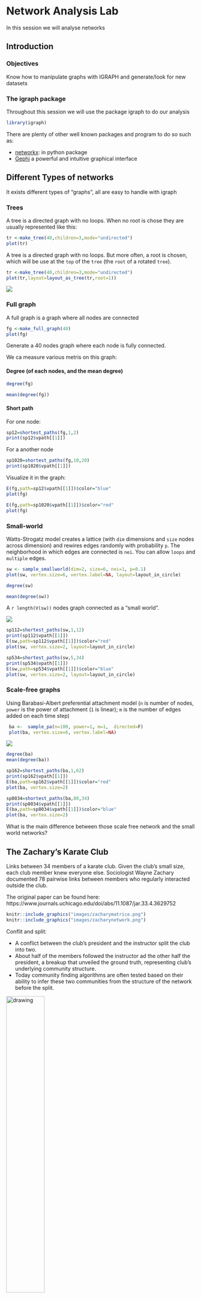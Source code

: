 # Network Analysis Lab

In this session we will analyse networks

##  Introduction

### Objectives

Know how to manipulate graphs with IGRAPH and generate/look for new datasets

### The igraph package

Throughout this session we will use the package igraph to do our analysis

```r
library(igraph)
```

There are plenty of other well known packages and program to do so such as:

- [networkx](https://networkx.github.io/): in python package
- [Gephi](https://gephi.org/) a powerful and intuitive graphical interface 




## Different Types of networks

It exists different types of "graphs", all are easy to handle with igraph

### Trees 

A tree is a directed graph with no loops. When no root is chose they are usually represented like this:

```r
tr <-make_tree(40,children=3,mode="undirected")
plot(tr)
```

A tree is a directed graph with no loops. But more often, a root is chosen, which will be use at the `top` of the `tree` (the `root` of  a rotated `tree`).

```r
tr <-make_tree(40,children=3,mode="undirected")
plot(tr,layout=layout_as_tree(tr,root=1))
```
![](`r knitr::fig_chunk("tree_rooted","png")`)


### Full graph

A full graph is a graph where all nodes are connected

```r
fg <-make_full_graph(40)
plot(fg)
```
Generate a 40 nodes graph where each node is fully connected.

We ca measure various metris on this graph:

#### Degree (of each nodes, and the mean degree)

```r
degree(fg)

mean(degree(fg))
```
#### Short path 
For one node:
```r
sp12=shortest_paths(fg,1,2)
print(sp12$vpath[[1]])
```
For a another node

```r
sp1020=shortest_paths(fg,10,20)
print(sp1020$vpath[[1]])
```

Visualize it in the graph:
```r
E(fg,path=sp12$vpath[[1]])$color="blue"
plot(fg)
```

```r
E(fg,path=sp1020$vpath[[1]])$color="red"
plot(fg)
```


### Small-world 

Watts-Strogatz model creates a lattice (with `dim` dimensions and `size` nodes across dimension) and rewires edges randomly with probability `p`. The neighborhood in which edges are connected is `nei`. You can allow `loops` and `multiple` edges.

```r
sw <- sample_smallworld(dim=2, size=6, nei=1, p=0.1)
plot(sw, vertex.size=6, vertex.label=NA, layout=layout_in_circle)

degree(sw)

mean(degree(sw))
```

A `r length(V(sw))` nodes graph connected as a "small world".

![](`r knitr::fig_chunk("smallworld","png")`)


```r
sp112=shortest_paths(sw,1,12)
print(sp112$vpath[[1]])
E(sw,path=sp112$vpath[[1]])$color="red"
plot(sw, vertex.size=2, layout=layout_in_circle)
```

```r
sp534=shortest_paths(sw,5,34)
print(sp534$vpath[[1]])
E(sw,path=sp534$vpath[[1]])$color="blue"
plot(sw, vertex.size=2, layout=layout_in_circle)
```



### Scale-free graphs

Using Barabasi-Albert preferential attachment model
(`n` is number of nodes, `power` is the power of attachment (`1` is linear); `m` is the number of edges added on each time step)


```r
 ba <-  sample_pa(n=100, power=1, m=1,  directed=F)
 plot(ba, vertex.size=6, vertex.label=NA)
```

![](`r knitr::fig_chunk("scalefree","png")`) 

```r
degree(ba)
mean(degree(ba))
```


```r
sp162=shortest_paths(ba,1,62)
print(sp162$vpath[[1]])
E(ba,path=sp162$vpath[[1]])$color="red"
plot(ba, vertex.size=2)
```

```r
sp8034=shortest_paths(ba,80,34)
print(sp8034$vpath[[1]])
E(ba,path=sp8034$vpath[[1]])$color="blue"
plot(ba, vertex.size=2)
```

What is the main difference between those scale free network and the small world networks?



## The Zachary's Karate Club

Links between 34 members of a karate club. Given the club's small size, each club member knew
everyone else. Sociologist Wayne Zachary documented 78 pairwise links  between members who regularly interacted outside the club.

The original paper can be found here: https://www.journals.uchicago.edu/doi/abs/11.1087/jar.33.4.3629752

```r
knitr::include_graphics("images/zacharymatrice.png")
knitr::include_graphics("images/zacharynetwork.png")

```

Conflit and split:

- A conflict between the club’s president and the instructor split the club into two.
- About half of the members followed the instructor ad the other half the president, a breakup that
unveiled the ground truth, representing club's underlying community structure.
- Today community finding algorithms are often tested based on their ability to infer these two communities from the structure of the network before the split.

<img src="images/zacharyoutput.png" alt="drawing" style="width:45%;"/>


### The club of Zachary's karate club

<blockquote class="twitter-tweet"><p lang="en" dir="ltr">This is the icing on the cake! I received the Zachary Karate Club Club trophy 🏆 for my talk in <a href="https://twitter.com/MscxNetworks?ref_src=twsrc%5Etfw">@MscxNetworks</a>! Thank you <a href="https://twitter.com/PiratePeel?ref_src=twsrc%5Etfw">@PiratePeel</a> for carrying it with you to Salina! <a href="https://t.co/153e3LBU9W">pic.twitter.com/153e3LBU9W</a></p>&mdash; Clara GM (@claragranell) <a href="https://twitter.com/claragranell/status/1038022679545176064?ref_src=twsrc%5Etfw">September 7, 2018</a></blockquote> <script async src="https://platform.twitter.com/widgets.js" charset="utf-8"></script> 

<blockquote class="twitter-tweet"><p lang="en" dir="ltr">Congrats <a href="https://twitter.com/fede7j?ref_src=twsrc%5Etfw">@fede7j</a> , new recipient of the most prestigious prize in net science: the Zachary karate club <a href="https://twitter.com/hashtag/CCS16?src=hash&amp;ref_src=twsrc%5Etfw">#CCS16</a> <a href="https://t.co/7Q4yGQ6VAT">pic.twitter.com/7Q4yGQ6VAT</a></p>&mdash; Manlio De Domenico (@manlius84) <a href="https://twitter.com/manlius84/status/778130905470734336?ref_src=twsrc%5Etfw">September 20, 2016</a></blockquote> <script async src="https://platform.twitter.com/widgets.js" charset="utf-8"></script> 


### Visualise the network

To fix the way network will be displayed we can use `igraph`   "layout"
```r
par(mar=rep(0,4))
```

```r
lay=layout_with_fr(zach)
zach <- make_graph("Zachary")
plot(zach,vertex.size=30,layout=lay,xlim=range(lay[,1]),ylim=range(lay[,2]),rescale=F)
```

![](`r knitr::fig_chunk("zachary1","png")`)



### Who are  the 'important' nodes? 

How can we know, by looking at the network, who are the important nodes?

* Degree of the nodes
```r
degree(zach)
```

```r
dgre=degree(zach)
V(zach)$color=dgre
zach$palette=rev(colorRampPalette(c("red","blue"))(max(dgre)))
plot(zach,vertex.size=degree(zach)/sum(degree(zach))*200,layout=lay,xlim=range(lay[,1]),ylim=range(lay[,2]),rescale=F)

zach <- make_graph("Zachary")
```

![](`r knitr::fig_chunk("plotdegree","png")`)

* betweenness centrality: number of shortest paths through a vertex

Cutoff: maximum path length to consider when calculating betweenness.

```r
betweenness.estimate(zach,cutoff=3)
```

```r
btw=betweenness.estimate(zach,cutoff=3)
plot(zach,vertex.size=30,layout=lay,rescale=F,xlim=range(lay[,1]),ylim=range(lay[,2]))
```

![](`r knitr::fig_chunk("plotbetweeness3","png")`)

```r
betweenness.estimate(zach,cutoff=3)
```

```r
btw=betweenness.estimate(zach,cutoff=3)
plot(zach,vertex.size=btw/sum(btw)*300,layout=lay,xlim=range(lay[,1]),ylim=range(lay[,2]),rescale=F)

```

![](`r knitr::fig_chunk("plotbetweeness2","png")`)


```r
betweenness.estimate(zach,cutoff=3)
```

```r
btw=betweenness.estimate(zach,cutoff=3)
V(zach)$color=btw
zach$palette=rev(colorRampPalette(c("red","blue"))(max(btw)))
plot(zach,vertex.size=btw/sum(btw)*300,layout=lay,xlim=range(lay[,1]),ylim=range(lay[,2]),rescale=F)

zach <- make_graph("Zachary")
```

![](`r knitr::fig_chunk("plotbetweeness","png")`)



### Layout 

To adjust network visualisation `igraph`  use "layout", some layout are more usefull than other


```r
plot(zach, layout=layout_with_lgl)
```

![](`r knitr::fig_chunk("lgl","png")`)


```r
plot(zach, layout=layout_with_lgl(zach,root=1))
```

![](`r knitr::fig_chunk("lgl1","png")`)

The LGL algorithm is meant for large, connected graphs. Can specify a root node to be placed in the middle.
You can use other layouts (more info:https://igraph.org/c/doc/igraph-Layout.html):

```r
g <- barabasi.game(500, directed=F)
layout <- layout.lgl(g)
plot(g, layout=layout,vertex.size=2,vertex.label=NA)
```

### Quantitative analysis 

* Analyse Degree 

```r
 deg <- degree(zach)
hist(deg, breaks=1:vcount(zach)-1, main="Histogram of node degree: Zach")
```

* Community Detection
Community detection based on edge betweenness: High-betweenness edges are removed sequentially (recalculating at each step) and the best partitioning of the network is selected.

```r
 ceb <- cluster_edge_betweenness(zach)
 dendPlot(ceb, mode="hclust")
```


Visualize results:

```r
plot(ceb,zach)
```



## Real Case Exercices:

Redo all previous exercices but with different networks.  

* On recent tools to search for new dataset has been setup by google: https://datasetsearch.research.google.com (on your own)
* Another one specialised on networks: http://networkrepository.com/ for exemple : soc-tribes (which describes the data from this paper: https://www.journals.uchicago.edu/doi/pdfplus/10.1086/soutjanth.10.1.3629074) (go [here](#soctribes))
* Using `rtweet`  to collect data (go [here](#rtweet))


###  Soc-tribes dataset{#soctribes}

`Soc-tribes` (found here:http://networkrepository.com/soc-tribes.php),  describes the data from [this paper](https://www.journals.uchicago.edu/doi/pdfplus/10.1086/soutjanth.10.1.3629074)

You can download this particular dataset directly [here](data/soc-tribes.edges) 

Once you have the data set ( in a subfolder called `data/` in my case) you can read it doing:
```r
soc=read.table("data/soc-tribes.edges")
```

This is a simple `edgelist`, a standard way to encode network:
```r
soc[1:3,]
```

```r
knitr::kable(soc[1:3,],format="html")
```

Igraph can easily read it:

```r
soc=graph.data.frame(soc)
plot(soc)
```


![](`r knitr::fig_chunk("socnet","png")`)

```r
library(rtweet)
consumer_key <- 'y6MIrO42nhoTXUCu0pNfqHFzO'
consumer_secret <- 'Pox03uDySk72Jl9bfJtDJ6bAUaWz0POKbA28W8WQwiX3hNUdFo'
access_token <- '1171319695-0JePam7aGcpyGD5EtYZp3TnnjqXpBeKoomLmgvf'
access_secret <- 'R5szPm9apkJL34Cr3rcYEjFjZHEE4caro1d0l8HQ5BZxh'
token <- create_token(app="anthro-twitter",
                      consumer_key=consumer_key,
                      consumer_secret=consumer_secret,
                      access_token = access_token,
                      access_secret = access_secret
                      )
```

### Create network from twitter{#rtweet}


Load `rtweet` library and prepare API access
(for more information about rtweet visit [rtweet.info](https://rtweet.info))

```r
library(rtweet)
consumer_key <- ''
consumer_secret <- ''
access_token <- ''
access_secret <- ''
token <- create_token(app="appname",
                      consumer_key=consumer_key,
                      consumer_secret=consumer_secret,
                      access_token = access_token,
                      access_secret = access_secret
                      )
```

* If you don't remeber how to setup all this go to [this section of the lab](http://www.nimbios.org/~simon/bd4ss/big-data-lab-february-06-twitter-data.html#extra-using-twitter-api-to-retrieve-tweets.)
* If you don't want or were not able to set-up your twitter account and still want to play with this dataset you can download it [here](data/networkANTH.csv) and use: `network=read.csv("data/networkATNH.csv")` to load it and then start the analysis


#### Create the dataset


Collect all tweets :
```r
ourdataset <- search_30day("#ANTHutk2020", n=3000,env_name="dev") 
```


Get all user that participated to the hashtag (we collect people that where quoted etc.. to have more data)
```r
allactive_users=unique(
                       c(
                         ourdataset$user_id, #user active on this hashtag
                         ourdataset$retweet_user_id, #user who retweeted a tweet with the hashtag
                         ourdataset$reply_to_user_id, #users who answered to a tweet with the hashtag
                         unlist(ourdataset$mentions_user_id), #users who where mentionned in a tweet
                         ourdataset$quoted_user_id #users who where quoted with the hashtag
                         ) 
                       )
allactive_users=allactive_users[!is.na(allactive_users)] #remove NA
```

Get all followers and all favs for all users (if you want to use another list of user just replace here `allactive_users` by your own list of twitter handles ):


```r
load("data/all_fav.bin")
load("data/all_followers.bin")
```

```r
all_followers=lapply(allactive_users,get_followers)
all_fav=lapply(allactive_users,get_favorites)
names(all_fav)=allactive_users
names(all_followers)=allactive_users
```

Create an edgelist of who interacted, favs, follows, who:

```r
edgelist=c()
for(i in allactive_users){
    for(j in allactive_users[allactive_users != i]){
        j_fav= all_fav[[j]]
        favs=sum(i == j_fav$user_id )
        if(!is.na(favs) & favs>0){
            edgelist=rbind(edgelist,c(j,i,favs)) #j liked one or more i's tweets
        }
        j_folwrs= all_followers[[j]]
        if(i %in% j_folwrs$user_id ){
            edgelist=rbind(edgelist,c(i,j,1)) #i is following j

        }
    }
    for (t in 1:nrow(ourdataset)){
        tweet=ourdataset[t,]
        j=tweet$user_id
        if( i %in% tweet$retweet_user_id)
            edgelist=rbind(edgelist,c(j,i,1)) #j retweeted i
        if( i %in% tweet$reply_to_user_id)
            edgelist=rbind(edgelist,c(j,i,1)) #j replied to i
        if( i %in% tweet$quoted_user_id)
            edgelist=rbind(edgelist,c(j,i,1)) #j quoted i
    }
}
```


First we need to transform the edgelist as a dataframe:

```r
edgelist=as.data.frame(edgelist)
edgelist$V3=as.numeric(edgelist$V3)
```


```r
knitr::kable(edgelist[1:11,],format="html")
```

Transform this dataframe as a network:

```r
network=aggregate(edgelist$V3,by=list(source=edgelist$V1,dest=edgelist$V2),sum)
```

In network we have added the weight for all edges to see who itneract more with who, but we will exagerate those interactions to see them more clearly:

```r
network$x=network$x
```


```r
anthnetwork=graph.data.frame(network)
V(anthnetwork)$name = 1:length(V(anthnetwork)) #change ID of nodes
plot(anthnetwork,edge.width=network$x) #use the sum of interaction to setup width of edges
```


![](`r knitr::fig_chunk("fig:net","png")`)


#### Usefull tricks

Something that can be usefull from rtweet:


```r
user_info=lookup_users("1171319695")
```

This will gives you info about the user with id: 1171319695
you can user: `user_info$screen_name` to get the `screen_name` of this user in this case:
```r
user_info$screen_name
```
This work with list of users id, thus you can try something like: 

```r
allusers=lookup_users(listaactivesusers)
allusers$screen_name
```

```r
lookup_users(listaactivesusers)
V(anthnetwork)$name=lookup_users(V(anthnetwork)$name)$screen_name
plot(anthnetwork,edge.width=network$x) #use the som of interaction to setup width of edges
```


### Hamilton dataset

Another interesting dataset is available [here](https://securingdemocracy.gmfus.org/the-methodology-of-the-hamilton-68-dashboard/). Among other things it gives access to a list of twitter users that we simplified and you can download [here](data/hamilton2.0.csv).
Using that we can try to slighlty modify our code to generate another network:

```r
hamiltonusers=read.csv("data/hamilton2.0.csv")[1:11,1]
hamiltonusers_uid=lookup_users(as_screenname(hamiltonusers))$user_id

hamilton_followers=lapply(hamiltonusers_uid,function(u)
                     {
                         Sys.sleep(2) 
                         get_followers(u)
                     })
hamilton_fav=lapply(hamiltonusers_uid,function(u)
                     {
                         Sys.sleep(2) 
                         get_favorites(u)
                     })
names(hamilton_fav)=hamiltonusers_uid
names(hamilton_followers)=hamiltonusers_uid

edgelist_hamilton=c()
for(i in hamiltonusers_uid){
    for(j in hamiltonusers_uid[hamiltonusers_uid != i]){
        j_fav= all_fav[[j]]
        favs=sum(i == j_fav$user_id )
        if(!is.na(favs) & favs>0){
            edgelist_hamilton=rbind(edgelist_hamilton,c(j,i,favs)) #j liked one or more i's tweets
        }
        j_folwrs= hamilton_followers[[j]]
        if(i %in% j_folwrs$user_id ){
            edgelist_hamilton=rbind(edgelist_hamilton,c(i,j,1)) #i is following j

        }
    }
    #as we don't have a list of actual "tweets" by those users we can only look at who follows and likes who
}
```



Now that you have various dataset you can use them to redo all analyse we did for the zachary karate club




